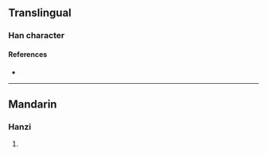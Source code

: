 {{character info/new}}
==Translingual==

===Han character===
{{Han char|rn=96|rad=玉|as=08|sn=12|four=|canj=MGDOO|ids=⿰𤣩來}}

====References====
* {{Han ref|kx=0734.120|dkj=21050|dj=1146.170|hdz=21120.110|uh=741C|ud=29724}}

----

==Mandarin==

===Hanzi===
{{cmn-hanzi|pin=[[lái]] ([[lai2]])|wg=lai<sup>2</sup>}}

# {{rfdef|cmn|sort=玉08}}